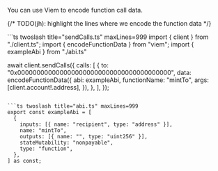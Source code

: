 You can use Viem to encode function call data.

{/* TODO(jh): highlight the lines where we encode the function data */}

<CodeBlocks>
```ts twoslash title="sendCalls.ts" maxLines=999
import { client } from "./client.ts";
import { encodeFunctionData } from "viem";
import { exampleAbi } from "./abi.ts"

await client.sendCalls({
calls: [
{
to: "0x0000000000000000000000000000000000000000",
data: encodeFunctionData({
abi: exampleAbi,
functionName: "mintTo",
args: [client.account!.address],
}),
},
],
});

````

```ts twoslash title="abi.ts" maxLines=999
export const exampleAbi = [
  {
    inputs: [{ name: "recipient", type: "address" }],
    name: "mintTo",
    outputs: [{ name: "", type: "uint256" }],
    stateMutability: "nonpayable",
    type: "function",
  },
] as const;
````

</CodeBlocks>
